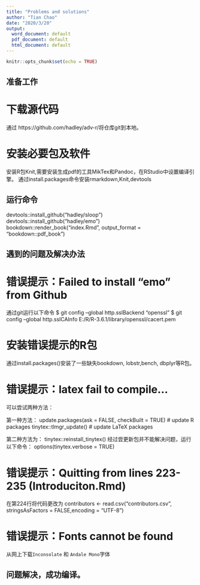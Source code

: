 ```yaml
---
title: "Problems and solutions"
author: "Tian Chao"
date: "2020/3/20"
output:
  word_document: default
  pdf_document: default
  html_document: default
---
```


```r
knitr::opts_chunk$set(echo = TRUE)
```

## 准备工作

# 下载源代码

通过 https://github.com/hadley/adv-r/将仓库git到本地。

# 安装必要包及软件

安装R包Knit,需要安装生成pdf的工具MikTex和Pandoc，在RStudio中设置编译引擎。
通过install.packages命令安装rmarkdown,Knit,devtools

## 运行命令

devtools::install_github("hadley/sloop") 
devtools::install_github("hadley/emo") 
bookdown::render_book("index.Rmd", output_format = "bookdown::pdf_book") 

## 遇到的问题及解决办法

# 错误提示：Failed to install "emo" from Github

通过git运行以下命令
$ git config --global http.sslBackend "openssl"
$ git config --global http.sslCAInfo E:/R/R-3.6.1/library/openssl/cacert.pem

# 安装错误提示的R包

通过install.packages()安装了一些缺失bookdown, lobstr,bench, dbplyr等R包。

# 错误提示：latex fail to compile...

可以尝试两种方法：

第一种方法：
update.packages(ask = FALSE, checkBuilt = TRUE)  # update R packages
tinytex::tlmgr_update()  # update LaTeX packages

第二种方法为：
tinytex::reinstall_tinytex()
经过尝更新包并不能解决问题，运行以下命令：
options(tinytex.verbose = TRUE)

# 错误提示：Quitting from lines 223-235 (Introduciton.Rmd)

在第224行将代码更改为
contributors <- read.csv("contributors.csv", stringsAsFactors = FALSE,encoding = "UTF-8")

# 错误提示：Fonts cannot be found

从网上下载`Inconsolate` 和 `Andale Mono`字体


## 问题解决，成功编译。



